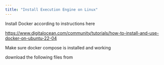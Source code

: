 ```yaml
---
title: "Install Execution Engine on Linux"
---
```


Install Docker according to instructions here

<https://www.digitalocean.com/community/tutorials/how-to-install-and-use-docker-on-ubuntu-22-04>

Make sure docker compose is installed and working

download the following files from
